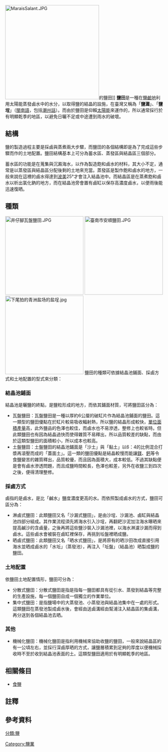 {{Hatnote|'''盐场'''重定向于此，参见：[[盐场_(行政区划)|盐场 (行政区划)]]，其它相关，参见：[[盐田_(消歧义)|盐田 (消歧义)]]。}}
[[File:MaraisSalant.JPG|300px]]的鹽田]]
'''鹽田'''是一種在[[鹽鹼地|鹽鹼地]]利用太陽能蒸發鹵水中的水分，以取得鹽的結晶的設施，在臺灣又稱為「'''鹽灘'''」{{NoteTag|1=中華民國政府在臺灣實施[[耕者有其田|耕者有其田]]時，鹽民認為他們應該也可以比照農民享有「鹽田」，提出了「曬者有其田」的口號，並引起社會上的討論。但政府當局認為鹽田與農田不同，前者可以算是一種平面的工廠，鹽的生產是一種「集體的工業」，認為鹽民是工不是農。此後為了避免爭議，在正式的文書上改「鹽田」為「鹽灘」，「鹽民」改為「鹽工」{{r|蔡}}。}}、「'''鹽埕'''」（[[閩南語|閩南語]]，包括[[潮州話|潮州話]]）。而由於鹽田是仰賴[[太陽能|太陽能]]來運作的，所以通常採行於有明顯乾季的地區，以避免日曬不足或中途遭到雨水的破壞。

== 結構 ==
鹽的製造過程主要是採鹵與蒸煮兩大步驟，而鹽田的各個結構即是為了完成這些步驟而作的土地配置。鹽田結構基本上可分為蓄水區、蒸發區與結晶區三個部分{{r|鹽}}。

蓄水區的功能是在蒐集與沉澱海水，以作為製造飽和鹵水的材料，其大小不定，通常是以蒸發區與結晶區分配後剩的土地來充當。蒸發區是製作飽和鹵水的地方，一般來說在這裡的鹵水得達到[[波美|波美]]25°才會注入結晶池中。而結晶區是在蒸煮飽和鹵水以析出氯化鈉的地方，而在結晶池旁會置有鹵缸以保存高濃度鹵水，以便雨後能迅速復晒{{r|鹽}}。

== 種類 ==
[[File:井仔腳瓦盤鹽田.JPG|250px]]
[[File:臺南市安順鹽田.JPG|250px]]
[[File:下尾拍的青洲盐场的盐埕.jpg|250px]]
鹽田的種類可依據結晶池鋪面、採鹵方式和土地配置的型式來分類：
=== 結晶池鋪面 ===
結晶池是曬鹽的終點，是鹽粒形成的地方，而依其鋪面材質，可將鹽田區分為：
*瓦盤鹽田：瓦盤鹽田是一種以厚約6公厘的破缸片作為結晶池鋪面的鹽田。這一類型的鹽田優點在於缸片較易吸收輻射熱，所以鹽的結晶形成較快，[[单产|單位面積產量]]高，此外鹽品的色澤也較佳，而鹵水也不易滲透，整修上也較省時。但此類鹽田也有因為結晶過快而使得雜質不易釋出，所以品質較差的缺點，而由於這類型鹽田的面積較小，所以成本也較高{{r|鹽}}{{r|蔡}}。
*土盤鹽田：土盤鹽田的結晶池鋪面是「沙土」與「黏土」以6：4的比例混合打漿再滾壓而成的「蓋面土」。這一類的鹽田優點是結晶較慢而能讓[[鎂|鎂]]、[[鈣|鈣]]等令食鹽變苦的雜質釋出，品質較優，而且因為面積大，成本較低。不過其缺點便是會有鹵水滲透問題，而且成鹽時間較長，色澤也較差，另外在收鹽三到四次之後，便得清理整修{{r|鹽}}{{r|蔡}}。

=== 採鹵方式 ===
鹵指的是鹵水，是比「鹹水」鹽度濃度更高的水。而依照製成鹵水的方式，鹽田可區分為：
*淋鹵式鹽田：此類鹽田又名「沙漏式鹽田」{{NoteTag|1=在《台灣鹽專賣志》中稱為乙種鹽田}}，是由沙埕、沙漏池、鹵缸與結晶池四部分組成。其作業流程須先將海水引入沙埕，再翻耙沙泥加注海水曝晒來提高鹹沙的含鹵量，之後再將這些鹽沙裝入沙漏池裡，以海水淋濾沙漏而得到鹵水。這些鹵水會被裝在鹵缸裡保存，再挑到坵盤裡晒成鹽{{r|鹽}}。
*晒鹵式鹽田：此類鹽田又名「晒水式鹽田」，是將原有的晒沙田改成直接引用海水並晒成鹵水的「水坵」（蒸發池），再注入「坵盤」（結晶池）晒製成鹽的鹽田{{r|鹽}}。

=== 土地配置 ===
依鹽田土地配置情形，鹽田可分為：
*分散式鹽田：分散式鹽田是指是指每一鹽田都具有從引水、蒸發到結晶等完整的生產設施，每一個鹽田自成一個獨立的作業單位{{r|鹽}}。
*集中式鹽田：是指鹽場中的大蒸發池、小蒸發池與結晶池集中在一處的形式。這類鹽田在蒸發池製成鹵水後，會經由送鹵溝經由幫浦注入結晶區的集鹵溝，再分送到各個結晶池去晒{{r|鹽}}。

=== 其他 ===
*機械化鹽田：機械化鹽田是指利用機械來協助收鹽的鹽田，一般來說結晶區約有一公頃左右，並採行深鹵厚晒的方式，讓鹽層積累到足夠的厚度以便機械採收時不至於收到結晶池表面的土。這類型鹽田適用於有明顯乾季的地區{{r|鹽}}。

== 相關條目 ==
*[[食鹽|食鹽]]

== 註釋 ==
<div class="references-small">
{{NoteFoot}}
</div>

== 參考資料 ==
{{Commons+cat|Salt evaporation pond|鹽田|Salt evaporation ponds}}
{{reflist|refs=
<ref name="鹽">{{cite book|author=張復明、方俊育 |title=台灣的鹽業 |date=2008-11 |publisher=遠足文化 |location=台北縣新店市 |isbn=978-986-6731-20-4 |page=48－73頁}}</ref>
<ref name="蔡">{{cite book|author=蔡炅樵 |title=白金歲月台灣鹽 |date=2005-08 |publisher=行政院文化建設委員會  |isbn=986-00-2161-9 |page=10－17、92、93頁}}</ref>
}}

[[分類:鹽|分類:鹽]]
{{Authority control}}
[[Category:鹽業|Category:鹽業]]
